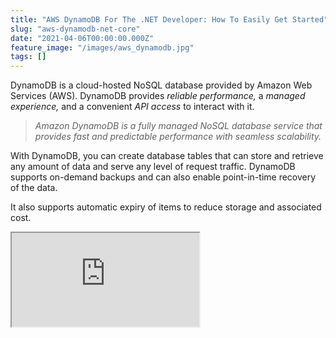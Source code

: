 ```yaml
---
title: "AWS DynamoDB For The .NET Developer: How To Easily Get Started"
slug: "aws-dynamodb-net-core"
date: "2021-04-06T00:00:00.000Z"
feature_image: "/images/aws_dynamodb.jpg"
tags: []
---
```


DynamoDB is a cloud-hosted NoSQL database provided by Amazon Web Services (AWS). DynamoDB provides _reliable performance,_ a _managed experience,_ and a convenient _API access_ to interact with it.

> _Amazon DynamoDB is a fully managed NoSQL database service that provides fast and predictable performance with seamless scalability._

With DynamoDB, you can create database tables that can store and retrieve any amount of data and serve any level of request traffic. DynamoDB supports on-demand backups and can also enable point-in-time recovery of the data.

It also supports automatic expiry of items to reduce storage and associated cost.

<iframe src="https://www.youtube.com/embed/BbUmLRaxZG8" />

DynamoDB is a fully managed database, which means you don't need to spin up server instances, software installations, or other maintenance tasks.

In this post, let's learn more about DynamoDB and using it from a .NET application. We will learn how to create tables and do basic Create Read, Update and Delete (CRUD) operations from the .NET application using the DynamoDB SDK.

To get started, let's create an ASP NET Web API application from the default template. If you are using the [dotnet CLI](https://docs.microsoft.com/en-us/dotnet/core/tools/), you can use `dotnet new webapi` command to create a new Web API application.

It will create an API application with a default _WeatherForecast_ Controller that returns some hardcoded data. It also comes with [Swagger Endpoint](https://www.youtube.com/watch?v=3UlCaK9iJaI) setup.

Let's move this hardcoded data into DynamoDB and starting retrieving it from there.

Let's add an extra property, `City`, to the `WeatherData` class to identify the city of the weather data. We will use this shortly.

Set Up DynamoDB
---------------

To create a Table to hold the Weather Data, head off to the [AWS Console](https://aws.amazon.com/) and navigate to DynamoDB (by searching in the top bar, _Alt+S)_. Make sure you are in the appropriate Region where you want to create the Table.

The core components in DynamoDB are **Tables**, **Items** and **Attributes**.

> _A Table is a collection if Items and each Item is a collection of Attributes._

To create a table, use the 'Create table' button on the DynamoDB page. It prompts you to enter the _Table Name_ and _Primary key_ as shown below.

DynamoDB supports two different kinds of primary keys.

*   **Partition Key →** A simple primary key, with just one attribute. Not two items can have the same partition key value
*   **Partition Key and Sort Key →** A composite primary key composed of two attributes. One attribute is the partition key, and the other a sort key. It's possible for two items to have the same partition key; however, they must have different sort keys. The combination of them must be unique.

To store the `WeatherFOrecast` let's create a new table with the same name (you can use a different name if you want). For the Primary key, since the weather data is retrieved based on the city, we will make that the Partition key. For the Sort key, we can use the Date property.

In this case, we can only have one Item for a city with a particular date time. If we decide to store only the date part, excluding the time, then only one record for a day.

![Create table in AWS DynamoDB from the Console](/images/aws_dynamodb_create_table_portal.jpg)

To add items to the Table from the portal, use the _Create Item_ button.

Since we specified City and the Date as the composite primary key, any item added to this table must have those two properties.

![Create Item in DynamoDB table](/images/aws_dynamodb_create_item_portal.jpg)

There can be any other property on the Item and necessarily need not be the same for each item.

We can add JSON data to the table as below → On top of City and Date properties, it contains Summary and Temperature in Celsius as our `WeatherForecast` class.

    {
      "City": "Brisbane",
      "Date": "2021-04-02T02:10:40.595Z",
      "Summary": "Warm",
      "TemperatureC": 20
    }
    

Below is a snapshot of the Table with a few items added to it.

![DynamoDB Table with Items](/images/aws_dynamodb_table_items_portal.jpg)

Set up App to Use DynamoDB
--------------------------

With the data set up in DynamoDB, let's update the Web API application to retrieve the data from DynamoDB.

To get started, let's first add the [DynamoDB NuGet package.](https://www.nuget.org/packages/AWSSDK.DynamoDBv2/) → `AWSSDK.DynamoDBv2` .

The [IDynamoDBContext](https://docs.aws.amazon.com/amazondynamodb/latest/developerguide/DotNetDynamoDBContext.html) provides the necessary methods to interact with DynamoDB. Update the `WeatherForecastController` constructor to take in the interface.

If you have used [Entity Framework](https://docs.microsoft.com/en-us/aspnet/entity-framework) in the past, this context is very similar to the EF Context. (If you haven't don't worry, I've got you covered).

Usually, we want to get the weather forecast for a city, so let's update the Get method to take in a city name. Based on the city name (which is the hash/partition key), we can retrieve all the items in that partition.

_The Query operation allows selecting multiple items with the same partition/hash key and (if specified) apply filter conditions on the range/sort keys._

The `Get` method below uses the `DynamoDBContext` to perform the `Query` operation and get back all the items with the given `city` name as the partition key.

    public WeatherForecastController(
        IDynamoDBContext dynamoDbContext,
        ILogger<WeatherForecastController> logger)
    {
        _dynamoDbContext = dynamoDbContext;
        _logger = logger;
    }
    
    [HttpGet]
    public async Task<IEnumerable<WeatherForecast>> Get(string city = "Brisbane")
    {
        return await _dynamoDbContext
            .QueryAsync<WeatherForecast>(city)
            .GetRemainingAsync();
    }
    

The `Get` function now returns all the weather forecast data for the given city name. But the initial hard-coded data we replaced was returning only the weather forecast for the upcoming 5 days.

We can add a filter condition on the date (range key) to match the original functionality.

    return await _dynamoDbContext
        .QueryAsync<WeatherForecast>(
            city, 
            QueryOperator.Between, 
            new object[] { DateTime.Now.Date.AddDays(1), DateTime.Now.Date.AddDays(5)})
        .GetRemainingAsync();
    

The above query uses the `Between` operator on the date range key to filter out the items between a specific date range. Similarly, there are [different operators](https://docs.aws.amazon.com/amazondynamodb/latest/developerguide/Query.html#Query.KeyConditionExpressions) like _Equal, LessThan, GreaterThanOrEqual, BeginsWith_, etc.

Based on the operator, the number of parameters passed as the third parameter differs. Since `Between` requires the from and to date, I am passing 2 dates above.

### Dependency Injection

With the Controller now using the `IDynamoDBContext` let's wire up the application to be able to dependency inject an implementation for it.

<iframe src="https://www.youtube.com/embed/YR6HkvNBpX4" />

**NOTE:** _To keep things simple, I've hard-coded the Access Key and the Secret Key in the code. You should move this into [Configuration file](https://youtu.be/5GlgHV_12-k) and use [Secret Manager](https://youtu.be/PkLLP2tcd28) for local development._

    var credentials = new BasicAWSCredentials("<ACCESS_KEY>", "<SECRET_KEY>");
    var config = new AmazonDynamoDBConfig()
    {
        RegionEndpoint = RegionEndpoint.APSoutheast2
    };
    var client = new AmazonDynamoDBClient(credentials, config);
    services.AddSingleton<IAmazonDynamoDB>(client);
    services.AddSingleton<IDynamoDBContext, DynamoDBContext>();
    

The above code creates an `AmazonDynamoDBClient` using the credentials and Region to access DynamoDB for your account. The `DynamoDBContext` requires only the `AmazonDynamoDBClient`.

To set up _ACCESS\_KEY_ and _SECRET\_KEY_ navigate to the [Identity And Access Management (IAM)](https://console.aws.amazon.com/iam/home#/home) in the  Console and under Users, create a new user. Add the appropriate permissions for DynamoDB.

In the below case, I have given `arn:aws:iam::aws:policy/AmazonDynamoDBFullAccess` which grants full access to DynamoDB resources.

![Add User in IAM to access DynamoDB](/images/aws_dynamodb_iam_user.jpg)

Run the application, and voila! We have the API now retrieving the data from DynamoDB.

### CRUD Operations

The `IDynamoDBContext` has other methods that help with the basic Create, Read, Update and Delete (CRUD) operations.

The `SaveAsync` method creates a new Item if the primary key does not already exist. If it exists, it will overwrite the existing item with the new item values.

Below I use the `GenerateDummyData` to generate some weather forecast given a city name. Using the `SaveAsync` method, we can write back to DynamoDB.

    [HttpPost]
    public async Task Post(string city)
    {
        var data =  GenererateDummyData(city);
        foreach (var d in data)
            await _dynamoDbContext.SaveAsync(d);
    }
    private static WeatherForecast[] GenererateDummyData(string city)
    {
        var rng = new Random();
        return Enumerable.Range(1, 5).Select(index => new WeatherForecast
            {
                City = city,
                Date = DateTime.UtcNow.Date.AddDays(index),
                TemperatureC = rng.Next(-20, 55),
                Summary = Summaries[rng.Next(Summaries.Length)]
            })
            .ToArray();
    }
    

If you want to update an existing item's property, use the `LoadAsync` method to load the Item, update the property, and save it back using the `SaveAsync` method.

    var todayForecast = await _dynamoDbContext
        .LoadAsync<WeatherForecast>(city, DateTime.Now.Date );
    todayForecast.TemperatureC = 20;
    await _dynamoDbContext.SaveAsync(todayForecast);
    

Similarly, the `DeleteAsync` method deletes an item by specifying the partition and the range key or the Item itself.

    [HttpDelete]
    public async Task Delete(string city)
    {
        await _dynamoDbContext
            .DeleteAsync<WeatherForecast>(city, DateTime.Now.Date);
    }
    

There are [more methods available for Batch Get, Batch Write](https://docs.amazonaws.cn/en_us/amazondynamodb/latest/developerguide/DotNetDynamoDBContext.html), etc. that you can explore here.

DynamoDB API Overview
---------------------

The Amazon DynamoDB support provided in the AWS SDK for .NET is divided into three layers:

*   Low-Level Interface → found under the namespaces _`Amazon. DynamoDB'and' Amazon.DynamoDB.Model`_. It is the API most closely related to the service model, with little overhead or helper functionality.
*   Document Interface → found under the namespace _`Amazon.DynamoDB.DocumentModel`._ It's an API based around Table and Document classes.
*   High-Level Interface → found under the namespace _`Amazon.DynamoDB.DataModel`._ Easiest to work with .NET classes and is what we used in the code samples above.

Not all functionality is available via the High-Level interface, e.g., to create a new table. In these cases, we will need to fall back to the lower-level APIs.

[![AWS Dynamodb .NET SDK Overview](/images/aws_dynamodb_sdk_overview.jpg)](https://docs.aws.amazon.com/amazondynamodb/latest/developerguide/Programming.SDKOverview.html)

I hope this helps you to get a basic understanding of DynamoDB and how to get started with it from .NET.

In future posts, I'll show you how to automate creating tables and avoid manual creation. I'll also show how to set up a local development environment using docker and more.

[\*Subscribe to my Newsletter](__GHOST_URL__/subscribe) below to stay updated and have a great time learning!\*

### References

[What is Amazon DynamoDB](https://docs.aws.amazon.com/amazondynamodb/latest/developerguide/Introduction.html)

[Overview of AWS DynamoDB SDK](https://docs.aws.amazon.com/amazondynamodb/latest/developerguide/Programming.SDKOverview.html)

[Choosing the Right DynamoDB Partition Key](https://aws.amazon.com/blogs/database/choosing-the-right-dynamodb-partition-key/)